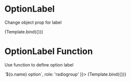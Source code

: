 


<Meta title="Components/RadioGroup/OptionLabel" component={VvRadioGroup} />

# OptionLabel

Change object prop for label

<Canvas>
	<Story
		name="OptionsLabel - string"
		play={radioOptionsTest}
		args={{
			name: 'options',
			options: [
				{ value: 1, name: 'Option 1' },
				{ value: 2, name: 'Option 2' },
				{ value: 3, name: 'Option 3' }
			],
			optionLabel: 'name',
			role: 'radiogroup'
		}}>
		{Template.bind({})}
	</Story>
</Canvas>

# OptionLabel Function

Use function to define option label

<Canvas>
	<Story
		name="OptionsLabel - function"
		play={radioOptionsTest}
		args={{
			name: 'options',
			options: [
				{ value: 1, name: 'First' },
				{ value: 2, name: 'Second' },
				{ value: 3, name: 'Third' }
			],
			optionLabel: (o) => `${o.name} option`,
			role: 'radiogroup'
		}}>
		{Template.bind({})}
	</Story>
</Canvas>
